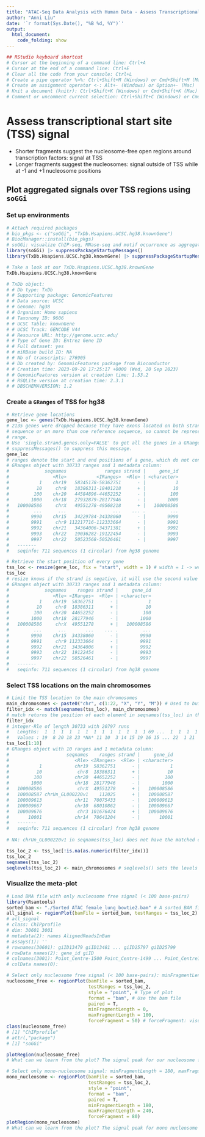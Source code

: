 ```yaml
---
title: "ATAC-Seq Data Analysis with Human Data - Assess Transcriptional Start Site Signal using soGGi"
author: "Anni Liu"
date: '`r format(Sys.Date(), "%B %d, %Y")`'
output: 
  html_document:
    code_folding: show
---
```


```r
## RStudio keyboard shortcut
# Cursor at the beginning of a command line: Ctrl+A
# Cursor at the end of a command line: Ctrl+E
# Clear all the code from your console: Ctrl+L
# Create a pipe operator %>%: Ctrl+Shift+M (Windows) or Cmd+Shift+M (Mac)
# Create an assignment operator <-: Alt+- (Windows) or Option+- (Mac) 
# Knit a document (knitr): Ctrl+Shift+K (Windows) or Cmd+Shift+K (Mac)
# Comment or uncomment current selection: Ctrl+Shift+C (Windows) or Cmd+Shift+C (Mac)
```


# Assess transcriptional start site (TSS) signal
* Shorter fragments suggest the nucleosome-free open regions around transcription factors: signal at TSS
* Longer fragments suggest the nucleosomes: signal outside of TSS while at -1 and +1 nucleosome positions

## Plot aggregated signals over TSS regions using `soGGi`
### Set up environments
```r
# Attach required packages
# bio_pkgs <- c("soGGi", "TxDb.Hsapiens.UCSC.hg38.knownGene")
# BiocManager::install(bio_pkgs)
# soGGi: visualize ChIP-seq, MNase-seq and motif occurrence as aggregate plots **Summarised Over Grouped Genomic Intervals**
library(soGGi) |> suppressPackageStartupMessages()
library(TxDb.Hsapiens.UCSC.hg38.knownGene) |> suppressPackageStartupMessages()

# Take a look at our TxDb.Hsapiens.UCSC.hg38.knownGene
TxDb.Hsapiens.UCSC.hg38.knownGene

# TxDb object:
# # Db type: TxDb
# # Supporting package: GenomicFeatures
# # Data source: UCSC
# # Genome: hg38
# # Organism: Homo sapiens
# # Taxonomy ID: 9606
# # UCSC Table: knownGene
# # UCSC Track: GENCODE V44
# # Resource URL: http://genome.ucsc.edu/
# # Type of Gene ID: Entrez Gene ID
# # Full dataset: yes
# # miRBase build ID: NA
# # Nb of transcripts: 276905
# # Db created by: GenomicFeatures package from Bioconductor
# # Creation time: 2023-09-20 17:25:17 +0000 (Wed, 20 Sep 2023)
# # GenomicFeatures version at creation time: 1.53.2
# # RSQLite version at creation time: 2.3.1
# # DBSCHEMAVERSION: 1.2
``` 


### Create a `GRanges` of TSS for hg38
```r
# Retrieve gene locations
gene_loc <- genes(TxDb.Hsapiens.UCSC.hg38.knownGene)
# 2135 genes were dropped because they have exons located on both strands of the same reference
# sequence or on more than one reference sequence, so cannot be represented by a single genomic
# range.
# Use 'single.strand.genes.only=FALSE' to get all the genes in a GRangesList object, or use
# suppressMessages() to suppress this message.
gene_loc
# ranges denote the start and end positions of a gene, which do not consider the intron and exon; as we focus on TSS, we actually do not care about the locations of introns and exons
# GRanges object with 30733 ranges and 1 metadata column:
#             seqnames              ranges strand |     gene_id
#                <Rle>           <IRanges>  <Rle> | <character>
#           1    chr19   58345178-58362751      - |           1
#          10     chr8   18386311-18401218      + |          10
#         100    chr20   44584896-44652252      - |         100
#        1000    chr18   27932879-28177946      - |        1000
#   100008586     chrX   49551278-49568218      + |   100008586
#         ...      ...                 ...    ... .         ...
#        9990    chr15   34229784-34338060      - |        9990
#        9991     chr9 112217716-112333664      - |        9991
#        9992    chr21   34364006-34371381      + |        9992
#        9993    chr22   19036282-19122454      - |        9993
#        9997    chr22   50523568-50526461      - |        9997
#   -------
#   seqinfo: 711 sequences (1 circular) from hg38 genome

# Retrieve the start position of every gene
tss_loc <- resize(gene_loc, fix = "start", width = 1) # width = 1 -> we exact want the start position of a gene
tss_loc 
# resize knows if the strand is negative, it will use the second value in IRanges as the start position; and if the strand is positive, it will use the first value in IRanges as the start positions
# GRanges object with 30733 ranges and 1 metadata column:
#             seqnames    ranges strand |     gene_id
#                <Rle> <IRanges>  <Rle> | <character>
#           1    chr19  58362751      - |           1
#          10     chr8  18386311      + |          10
#         100    chr20  44652252      - |         100
#        1000    chr18  28177946      - |        1000
#   100008586     chrX  49551278      + |   100008586
#         ...      ...       ...    ... .         ...
#        9990    chr15  34338060      - |        9990
#        9991     chr9 112333664      - |        9991
#        9992    chr21  34364006      + |        9992
#        9993    chr22  19122454      - |        9993
#        9997    chr22  50526461      - |        9997
#   -------
#   seqinfo: 711 sequences (1 circular) from hg38 genome
```


### Select TSS locations on the main chromosomes
```r
# Limit the TSS location to the main chromosomes
main_chromosomes <- paste0("chr", c(1:22, "X", "Y", "M")) # Used to build the reference genome hg38 for alignment
filter_idx <- match(seqnames(tss_loc), main_chromosomes)
# match returns the position of each element in seqnames(tss_loc) in the character vector main_chromosomes
filter_idx
# integer-Rle of length 30733 with 20797 runs
#   Lengths:  1  1  1  1  1  1  1  1  1  1  1  1  1 69 ...  1  1  1  1  1  1  1  1  1  1  1  1  1  2
#   Values : 19  8 20 18 23 *NA* 11 10  3 14 15 19 16 15 ... 22  1 21  4 18 11  4  7 18 16 15  9 21 22
tss_loc[1:10]
# GRanges object with 10 ranges and 1 metadata column:
#                     seqnames    ranges strand |     gene_id
#                        <Rle> <IRanges>  <Rle> | <character>
#           1            chr19  58362751      - |           1
#          10             chr8  18386311      + |          10
#         100            chr20  44652252      - |         100
#        1000            chr18  28177946      - |        1000
#   100008586             chrX  49551278      + |   100008586
#   100008587 chrUn_GL000220v1    112025      + |   100008587
#   100009613            chr11  70075433      - |   100009613
#   100009667            chr10  68010862      - |   100009667
#   100009676             chr3 101676424      + |   100009676
#       10001            chr14  70641204      - |       10001
#   -------
#   seqinfo: 711 sequences (1 circular) from hg38 genome
      
# NA: chrUn_GL000220v1 in seqnames(tss_loc) does not have the matched counterpart in main_chromosomes

tss_loc_2 <- tss_loc[!is.na(as.numeric(filter_idx))]
tss_loc_2
seqnames(tss_loc_2)
seqlevels(tss_loc_2) <- main_chromosomes # seqlevels() sets the levels of the seqnames
```


### Visualize the meta-plot
```r
# Load BMA file with only nucleosome free signal (< 100 base-pairs)
library(Rsamtools)
sorted_bam <- "./Sorted_ATAC_female_lung_bowtie2.bam" # A sorted BAM file where the ATAC-seq data is aligned
all_signal <- regionPlot(bamFile = sorted_bam, testRanges = tss_loc_2)
# all_signal
# class: ChIPprofile 
# dim: 30601 3001 
# metadata(2): names AlignedReadsInBam
# assays(1): ''
# rownames(30601): giID13479 giID13481 ... giID25797 giID25799
# rowData names(2): gene_id giID
# colnames(3001): Point_Centre-1500 Point_Centre-1499 ... Point_Centre1499 Point_Centre1500
# colData names(0):

# Select only nucleosome free signal (< 100 base-pairs): minFragmentLength = 0, maxFragmentLength = 100
nucleosome_free <- regionPlot(bamFile = sorted_bam, 
                              testRanges = tss_loc_2, 
                              style = "point", # Type of plot
                              format = "bam", # Use the bam file
                              paired = T, 
                              minFragmentLength = 0, 
                              maxFragmentLength = 100, 
                              forceFragment = 50) # forceFragment: visualization purpose
class(nucleosome_free)
# [1] "ChIPprofile"
# attr(,"package")
# [1] "soGGi"

plotRegion(nucleosome_free) 
# What can we learn from the plot? The signal peak for our nucleosome free region is around TSS (central location)

# Select only mono-nucleosome signal: minFragmentLength = 180, maxFragmentLength = 240
mono_nucleosome <- regionPlot(bamFile = sorted_bam, 
                              testRanges = tss_loc_2,
                              style = "point", 
                              format = "bam", 
                              paired = T, 
                              minFragmentLength = 180, 
                              maxFragmentLength = 240, 
                              forceFragment = 80)
plotRegion(mono_nucleosome)
# What can we learn from the plot? The signal peak for mono nucleosome region is outside of TSS, while at -1 and +1 nucleosome positions, along with 2nd, 3d, and 4th nucleosome positions on the right side of TSS.
```
